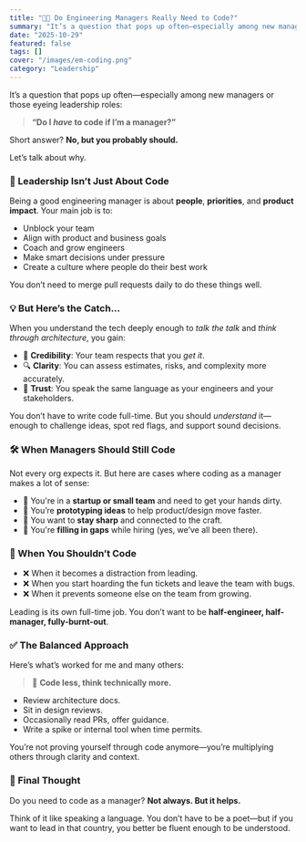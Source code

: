 ```yaml
---
title: "👨‍💻 Do Engineering Managers Really Need to Code?"
summary: "It’s a question that pops up often—especially among new managers or those eyeing leadership roles: > **“Do I *****have***** to code if I’m a manager?”**"
date: "2025-10-29"
featured: false
tags: []
cover: "/images/em-coding.png"
category: "Leadership"
---
```

It’s a question that pops up often—especially among new managers or those eyeing leadership roles:

> **“Do I *****have***** to code if I’m a manager?”**

Short answer?
**No, but you probably should.**

Let’s talk about why.

### 🧭 Leadership Isn’t Just About Code

Being a good engineering manager is about **people**, **priorities**, and **product impact**. Your main job is to:

- Unblock your team
- Align with product and business goals
- Coach and grow engineers
- Make smart decisions under pressure
- Create a culture where people do their best work

You don’t need to merge pull requests daily to do these things well.

### 💡 But Here’s the Catch...

When you understand the tech deeply enough to *talk the talk* and *think through architecture*, you gain:

- 🧠 **Credibility**: Your team respects that you *get it*.
- 🔍 **Clarity**: You can assess estimates, risks, and complexity more accurately.
- 🤝 **Trust**: You speak the same language as your engineers and your stakeholders.

You don’t have to write code full-time.
But you should *understand* it—enough to challenge ideas, spot red flags, and support sound decisions.

### 🛠️ When Managers Should Still Code

Not every org expects it. But here are cases where coding as a manager makes a lot of sense:

- 🚨 You're in a **startup or small team** and need to get your hands dirty.
- 🧪 You’re **prototyping ideas** to help product/design move faster.
- 🧠 You want to **stay sharp** and connected to the craft.
- 🚧 You're **filling in gaps** while hiring (yes, we’ve all been there).

### 🚫 When You Shouldn’t Code

- ❌ When it becomes a distraction from leading.
- ❌ When you start hoarding the fun tickets and leave the team with bugs.
- ❌ When it prevents someone else on the team from growing.

Leading is its own full-time job.
You don’t want to be **half-engineer, half-manager, fully-burnt-out**.

### ✅ The Balanced Approach

Here’s what’s worked for me and many others:

> 💬 **Code less, think technically more.**

- Review architecture docs.
- Sit in design reviews.
- Occasionally read PRs, offer guidance.
- Write a spike or internal tool when time permits.

You’re not proving yourself through code anymore—you’re multiplying others through clarity and context.

### 🧠 Final Thought

Do you need to code as a manager?
**Not always. But it helps.**

Think of it like speaking a language.
You don’t have to be a poet—but if you want to lead in that country, you better be fluent enough to be understood.
